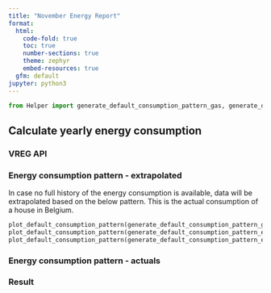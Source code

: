 ```yaml
---
title: "November Energy Report"
format:
  html:
    code-fold: true
    toc: true
    number-sections: true
    theme: zephyr
    embed-resources: true
  gfm: default
jupyter: python3
---
```


```python
from Helper import generate_default_consumption_pattern_gas, generate_default_consumption_pattern_electricity_day, generate_default_consumption_pattern_electricity_night, plot_default_consumption_pattern
```

## Calculate yearly energy consumption

### VREG API

### Energy consumption pattern - extrapolated

In case no full history of the energy consumption is available, data will be extrapolated based on the below pattern. This is the actual consumption of a house in Belgium.

```python
plot_default_consumption_pattern(generate_default_consumption_pattern_gas())
plot_default_consumption_pattern(generate_default_consumption_pattern_electricity_day())
plot_default_consumption_pattern(generate_default_consumption_pattern_electricity_night())
```

### Energy consumption pattern - actuals

### Result